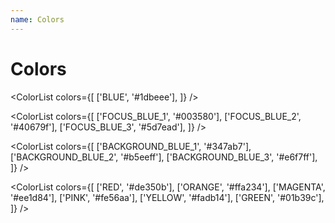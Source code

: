 ```yaml
---
name: Colors
---
```



# Colors

<ColorList
  colors={[
    ['BLUE', '#1dbeee'],
  ]} 
/>

<ColorList
  colors={[
    ['FOCUS_BLUE_1', '#003580'],
    ['FOCUS_BLUE_2', '#40679f'],
    ['FOCUS_BLUE_3', '#5d7ead'],
  ]} 
/>

<ColorList
  colors={[
    ['BACKGROUND_BLUE_1', '#347ab7'],
    ['BACKGROUND_BLUE_2', '#b5eeff'],
    ['BACKGROUND_BLUE_3', '#e6f7ff'],
  ]} 
/>

<ColorList
  colors={[
    ['RED', '#de350b'],
    ['ORANGE', '#ffa234'],
    ['MAGENTA', '#ee1d84'],
    ['PINK', '#fe56aa'],
    ['YELLOW', '#fadb14'],
    ['GREEN', '#01b39c'],
  ]} 
/>

